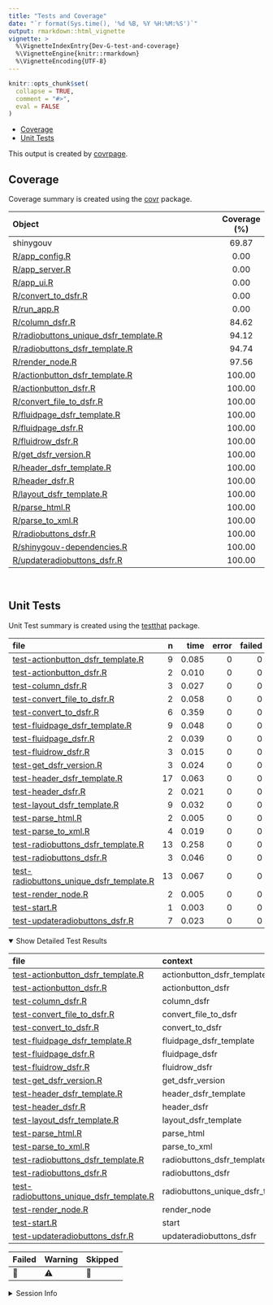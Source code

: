 ```yaml
---
title: "Tests and Coverage"
date: "`r format(Sys.time(), '%d %B, %Y %H:%M:%S')`"
output: rmarkdown::html_vignette
vignette: >
  %\VignetteIndexEntry{Dev-G-test-and-coverage}
  %\VignetteEngine{knitr::rmarkdown}
  %\VignetteEncoding{UTF-8}
---
```

  
```r
knitr::opts_chunk$set(
  collapse = TRUE,
  comment = "#>",
  eval = FALSE
)
```

<!--- Placeholder for tests/README.md Do Not Edit--->
-   <a href="#coverage" id="toc-coverage">Coverage</a>
-   <a href="#unit-tests" id="toc-unit-tests">Unit Tests</a>

This output is created by
[covrpage](https://github.com/yonicd/covrpage).

## Coverage

Coverage summary is created using the
[covr](https://github.com/r-lib/covr) package.

| Object                                                                            | Coverage (%) |
|:----------------------------------------------------------------------------------|:------------:|
| shinygouv                                                                         |    69.87     |
| [R/app_config.R](https://github.com/spyrales/shinygouv/blob/deliverables-0.0.1/R/app_config.R)                                               |     0.00     |
| [R/app_server.R](https://github.com/spyrales/shinygouv/blob/deliverables-0.0.1/R/app_server.R)                                               |     0.00     |
| [R/app_ui.R](https://github.com/spyrales/shinygouv/blob/deliverables-0.0.1/R/app_ui.R)                                                       |     0.00     |
| [R/convert_to_dsfr.R](https://github.com/spyrales/shinygouv/blob/deliverables-0.0.1/R/convert_to_dsfr.R)                                     |     0.00     |
| [R/run_app.R](https://github.com/spyrales/shinygouv/blob/deliverables-0.0.1/R/run_app.R)                                                     |     0.00     |
| [R/column_dsfr.R](https://github.com/spyrales/shinygouv/blob/deliverables-0.0.1/R/column_dsfr.R)                                             |    84.62     |
| [R/radiobuttons_unique_dsfr_template.R](https://github.com/spyrales/shinygouv/blob/deliverables-0.0.1/R/radiobuttons_unique_dsfr_template.R) |    94.12     |
| [R/radiobuttons_dsfr_template.R](https://github.com/spyrales/shinygouv/blob/deliverables-0.0.1/R/radiobuttons_dsfr_template.R)               |    94.74     |
| [R/render_node.R](https://github.com/spyrales/shinygouv/blob/deliverables-0.0.1/R/render_node.R)                                             |    97.56     |
| [R/actionbutton_dsfr_template.R](https://github.com/spyrales/shinygouv/blob/deliverables-0.0.1/R/actionbutton_dsfr_template.R)               |    100.00    |
| [R/actionbutton_dsfr.R](https://github.com/spyrales/shinygouv/blob/deliverables-0.0.1/R/actionbutton_dsfr.R)                                 |    100.00    |
| [R/convert_file_to_dsfr.R](https://github.com/spyrales/shinygouv/blob/deliverables-0.0.1/R/convert_file_to_dsfr.R)                           |    100.00    |
| [R/fluidpage_dsfr_template.R](https://github.com/spyrales/shinygouv/blob/deliverables-0.0.1/R/fluidpage_dsfr_template.R)                     |    100.00    |
| [R/fluidpage_dsfr.R](https://github.com/spyrales/shinygouv/blob/deliverables-0.0.1/R/fluidpage_dsfr.R)                                       |    100.00    |
| [R/fluidrow_dsfr.R](https://github.com/spyrales/shinygouv/blob/deliverables-0.0.1/R/fluidrow_dsfr.R)                                         |    100.00    |
| [R/get_dsfr_version.R](https://github.com/spyrales/shinygouv/blob/deliverables-0.0.1/R/get_dsfr_version.R)                                   |    100.00    |
| [R/header_dsfr_template.R](https://github.com/spyrales/shinygouv/blob/deliverables-0.0.1/R/header_dsfr_template.R)                           |    100.00    |
| [R/header_dsfr.R](https://github.com/spyrales/shinygouv/blob/deliverables-0.0.1/R/header_dsfr.R)                                             |    100.00    |
| [R/layout_dsfr_template.R](https://github.com/spyrales/shinygouv/blob/deliverables-0.0.1/R/layout_dsfr_template.R)                           |    100.00    |
| [R/parse_html.R](https://github.com/spyrales/shinygouv/blob/deliverables-0.0.1/R/parse_html.R)                                               |    100.00    |
| [R/parse_to_xml.R](https://github.com/spyrales/shinygouv/blob/deliverables-0.0.1/R/parse_to_xml.R)                                           |    100.00    |
| [R/radiobuttons_dsfr.R](https://github.com/spyrales/shinygouv/blob/deliverables-0.0.1/R/radiobuttons_dsfr.R)                                 |    100.00    |
| [R/shinygouv-dependencies.R](https://github.com/spyrales/shinygouv/blob/deliverables-0.0.1/R/shinygouv-dependencies.R)                       |    100.00    |
| [R/updateradiobuttons_dsfr.R](https://github.com/spyrales/shinygouv/blob/deliverables-0.0.1/R/updateradiobuttons_dsfr.R)                     |    100.00    |

<br>

## Unit Tests

Unit Test summary is created using the
[testthat](https://github.com/r-lib/testthat) package.

| file                                                                                          |   n |  time | error | failed | skipped | warning | icon |
|:----------------------------------------------------------------------------------------------|----:|------:|------:|-------:|--------:|--------:|:-----|
| [test-actionbutton_dsfr_template.R](https://github.com/spyrales/shinygouv/blob/deliverables-0.0.1/tests/testthat/test-actionbutton_dsfr_template.R)               |   9 | 0.085 |     0 |      0 |       0 |       0 |      |
| [test-actionbutton_dsfr.R](https://github.com/spyrales/shinygouv/blob/deliverables-0.0.1/tests/testthat/test-actionbutton_dsfr.R)                                 |   2 | 0.010 |     0 |      0 |       0 |       0 |      |
| [test-column_dsfr.R](https://github.com/spyrales/shinygouv/blob/deliverables-0.0.1/tests/testthat/test-column_dsfr.R)                                             |   3 | 0.027 |     0 |      0 |       0 |       0 |      |
| [test-convert_file_to_dsfr.R](https://github.com/spyrales/shinygouv/blob/deliverables-0.0.1/tests/testthat/test-convert_file_to_dsfr.R)                           |   2 | 0.058 |     0 |      0 |       0 |       0 |      |
| [test-convert_to_dsfr.R](https://github.com/spyrales/shinygouv/blob/deliverables-0.0.1/tests/testthat/test-convert_to_dsfr.R)                                     |   6 | 0.359 |     0 |      0 |       0 |       1 | ⚠️   |
| [test-fluidpage_dsfr_template.R](https://github.com/spyrales/shinygouv/blob/deliverables-0.0.1/tests/testthat/test-fluidpage_dsfr_template.R)                     |   9 | 0.048 |     0 |      0 |       0 |       0 |      |
| [test-fluidpage_dsfr.R](https://github.com/spyrales/shinygouv/blob/deliverables-0.0.1/tests/testthat/test-fluidpage_dsfr.R)                                       |   2 | 0.039 |     0 |      0 |       0 |       0 |      |
| [test-fluidrow_dsfr.R](https://github.com/spyrales/shinygouv/blob/deliverables-0.0.1/tests/testthat/test-fluidrow_dsfr.R)                                         |   3 | 0.015 |     0 |      0 |       0 |       0 |      |
| [test-get_dsfr_version.R](https://github.com/spyrales/shinygouv/blob/deliverables-0.0.1/tests/testthat/test-get_dsfr_version.R)                                   |   3 | 0.024 |     0 |      0 |       0 |       0 |      |
| [test-header_dsfr_template.R](https://github.com/spyrales/shinygouv/blob/deliverables-0.0.1/tests/testthat/test-header_dsfr_template.R)                           |  17 | 0.063 |     0 |      0 |       0 |       0 |      |
| [test-header_dsfr.R](https://github.com/spyrales/shinygouv/blob/deliverables-0.0.1/tests/testthat/test-header_dsfr.R)                                             |   2 | 0.021 |     0 |      0 |       0 |       0 |      |
| [test-layout_dsfr_template.R](https://github.com/spyrales/shinygouv/blob/deliverables-0.0.1/tests/testthat/test-layout_dsfr_template.R)                           |   9 | 0.032 |     0 |      0 |       0 |       0 |      |
| [test-parse_html.R](https://github.com/spyrales/shinygouv/blob/deliverables-0.0.1/tests/testthat/test-parse_html.R)                                               |   2 | 0.005 |     0 |      0 |       0 |       0 |      |
| [test-parse_to_xml.R](https://github.com/spyrales/shinygouv/blob/deliverables-0.0.1/tests/testthat/test-parse_to_xml.R)                                           |   4 | 0.019 |     0 |      0 |       0 |       0 |      |
| [test-radiobuttons_dsfr_template.R](https://github.com/spyrales/shinygouv/blob/deliverables-0.0.1/tests/testthat/test-radiobuttons_dsfr_template.R)               |  13 | 0.258 |     0 |      0 |       0 |       0 |      |
| [test-radiobuttons_dsfr.R](https://github.com/spyrales/shinygouv/blob/deliverables-0.0.1/tests/testthat/test-radiobuttons_dsfr.R)                                 |   3 | 0.046 |     0 |      0 |       0 |       0 |      |
| [test-radiobuttons_unique_dsfr_template.R](https://github.com/spyrales/shinygouv/blob/deliverables-0.0.1/tests/testthat/test-radiobuttons_unique_dsfr_template.R) |  13 | 0.067 |     0 |      0 |       0 |       0 |      |
| [test-render_node.R](https://github.com/spyrales/shinygouv/blob/deliverables-0.0.1/tests/testthat/test-render_node.R)                                             |   2 | 0.005 |     0 |      0 |       0 |       0 |      |
| [test-start.R](https://github.com/spyrales/shinygouv/blob/deliverables-0.0.1/tests/testthat/test-start.R)                                                         |   1 | 0.003 |     0 |      0 |       0 |       0 |      |
| [test-updateradiobuttons_dsfr.R](https://github.com/spyrales/shinygouv/blob/deliverables-0.0.1/tests/testthat/test-updateradiobuttons_dsfr.R)                     |   7 | 0.023 |     0 |      0 |       0 |       0 |      |

<details open>
<summary>
Show Detailed Test Results
</summary>

| file                                                                                             | context                           | test                                    | status  |   n |  time | icon |
|:-------------------------------------------------------------------------------------------------|:----------------------------------|:----------------------------------------|:--------|----:|------:|:-----|
| [test-actionbutton_dsfr_template.R](https://github.com/spyrales/shinygouv/blob/deliverables-0.0.1/tests/testthat/test-actionbutton_dsfr_template.R#L4)               | actionbutton_dsfr_template        | actionButton_dsfr_template works        | PASS    |   9 | 0.085 |      |
| [test-actionbutton_dsfr.R](https://github.com/spyrales/shinygouv/blob/deliverables-0.0.1/tests/testthat/test-actionbutton_dsfr.R#L10)                                | actionbutton_dsfr                 | actionButton_dsfr works                 | PASS    |   2 | 0.010 |      |
| [test-column_dsfr.R](https://github.com/spyrales/shinygouv/blob/deliverables-0.0.1/tests/testthat/test-column_dsfr.R#L4)                                             | column_dsfr                       | column_dsfr works                       | PASS    |   3 | 0.027 |      |
| [test-convert_file_to_dsfr.R](https://github.com/spyrales/shinygouv/blob/deliverables-0.0.1/tests/testthat/test-convert_file_to_dsfr.R#L25)                          | convert_file_to_dsfr              | convert_file_to_dsfr works              | PASS    |   2 | 0.058 |      |
| [test-convert_to_dsfr.R](https://github.com/spyrales/shinygouv/blob/deliverables-0.0.1/tests/testthat/test-convert_to_dsfr.R#L18)                                    | convert_to_dsfr                   | convert_to_dsfr works                   | WARNING |   6 | 0.359 | ⚠️   |
| [test-fluidpage_dsfr_template.R](https://github.com/spyrales/shinygouv/blob/deliverables-0.0.1/tests/testthat/test-fluidpage_dsfr_template.R#L4)                     | fluidpage_dsfr_template           | fluidPage_dsfr_template works           | PASS    |   9 | 0.048 |      |
| [test-fluidpage_dsfr.R](https://github.com/spyrales/shinygouv/blob/deliverables-0.0.1/tests/testthat/test-fluidpage_dsfr.R#L13)                                      | fluidpage_dsfr                    | fluidPage_dsfr works                    | PASS    |   2 | 0.039 |      |
| [test-fluidrow_dsfr.R](https://github.com/spyrales/shinygouv/blob/deliverables-0.0.1/tests/testthat/test-fluidrow_dsfr.R#L4)                                         | fluidrow_dsfr                     | fluidRow_dsfr works                     | PASS    |   3 | 0.015 |      |
| [test-get_dsfr_version.R](https://github.com/spyrales/shinygouv/blob/deliverables-0.0.1/tests/testthat/test-get_dsfr_version.R#L4)                                   | get_dsfr_version                  | get_dsfr_version works                  | PASS    |   3 | 0.024 |      |
| [test-header_dsfr_template.R](https://github.com/spyrales/shinygouv/blob/deliverables-0.0.1/tests/testthat/test-header_dsfr_template.R#L4)                           | header_dsfr_template              | header_dsfr_template works              | PASS    |  17 | 0.063 |      |
| [test-header_dsfr.R](https://github.com/spyrales/shinygouv/blob/deliverables-0.0.1/tests/testthat/test-header_dsfr.R#L9)                                             | header_dsfr                       | header_dsfr works                       | PASS    |   2 | 0.021 |      |
| [test-layout_dsfr_template.R](https://github.com/spyrales/shinygouv/blob/deliverables-0.0.1/tests/testthat/test-layout_dsfr_template.R#L4)                           | layout_dsfr_template              | layout_dsfr_template works              | PASS    |   9 | 0.032 |      |
| [test-parse_html.R](https://github.com/spyrales/shinygouv/blob/deliverables-0.0.1/tests/testthat/test-parse_html.R#L8)                                               | parse_html                        | tester parse_html                       | PASS    |   2 | 0.005 |      |
| [test-parse_to_xml.R](https://github.com/spyrales/shinygouv/blob/deliverables-0.0.1/tests/testthat/test-parse_to_xml.R#L4)                                           | parse_to_xml                      | parse_to_xml works                      | PASS    |   4 | 0.019 |      |
| [test-radiobuttons_dsfr_template.R](https://github.com/spyrales/shinygouv/blob/deliverables-0.0.1/tests/testthat/test-radiobuttons_dsfr_template.R#L4)               | radiobuttons_dsfr_template        | radioButtons_dsfr_template works        | PASS    |  13 | 0.258 |      |
| [test-radiobuttons_dsfr.R](https://github.com/spyrales/shinygouv/blob/deliverables-0.0.1/tests/testthat/test-radiobuttons_dsfr.R#L11)                                | radiobuttons_dsfr                 | radioButtons_dsfr works                 | PASS    |   3 | 0.046 |      |
| [test-radiobuttons_unique_dsfr_template.R](https://github.com/spyrales/shinygouv/blob/deliverables-0.0.1/tests/testthat/test-radiobuttons_unique_dsfr_template.R#L4) | radiobuttons_unique_dsfr_template | radioButtons_unique_dsfr_template works | PASS    |  13 | 0.067 |      |
| [test-render_node.R](https://github.com/spyrales/shinygouv/blob/deliverables-0.0.1/tests/testthat/test-render_node.R#L4)                                             | render_node                       | render_node works                       | PASS    |   2 | 0.005 |      |
| [test-start.R](https://github.com/spyrales/shinygouv/blob/deliverables-0.0.1/tests/testthat/test-start.R#L2)                                                         | start                             | multiplication works                    | PASS    |   1 | 0.003 |      |
| [test-updateradiobuttons_dsfr.R](https://github.com/spyrales/shinygouv/blob/deliverables-0.0.1/tests/testthat/test-updateradiobuttons_dsfr.R#L4)                     | updateradiobuttons_dsfr           | updateRadioButtons_dsfr works           | PASS    |   7 | 0.023 |      |

| Failed | Warning | Skipped |
|:-------|:--------|:--------|
| 🛑     | ⚠️      | 🔶      |

</details>
<details>
<summary>
Session Info
</summary>

| Field    | Value                        |
|:---------|:-----------------------------|
| Version  | R version 4.2.0 (2022-04-22) |
| Platform | x86_64-pc-linux-gnu (64-bit) |
| Running  | Ubuntu 20.04.4 LTS           |
| Language | fr_FR                        |
| Timezone | Europe/Paris                 |

| Package  | Version |
|:---------|:--------|
| testthat | 3.1.4   |
| covr     | 3.5.1   |
| covrpage | 0.1     |

</details>
<!--- Final Status : skipped/warning --->
